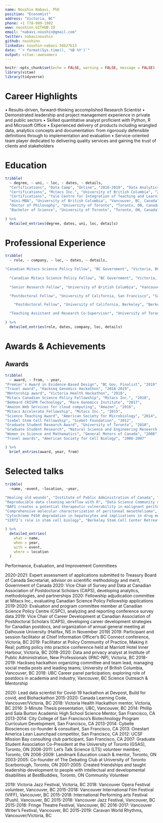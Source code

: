```yaml
---
name: Noushin Nabavi, PhD
position: "Economist"
address: "Victoria, BC"
phone: +1 778-999-1982
www: noushinn.GITHUB.IO
email: "nabavi.noushin@gmail.com"
twitter: nabavinoushin
github: noushinn
linkedin: noushin-nabavi-56b27b13
date: "`r format(Sys.time(), '%B %Y')`"
output: vitae::awesomecv
---
```

  
```r
knitr::opts_chunk$set(echo = FALSE, warning = FALSE, message = FALSE)
library(vitae)
library(tidyverse)
```

# Career Highlights

•	Results-driven, forward-thinking accomplished Research Scientist
•	Demonstrated leadership and project management experience in private and public sectors
•	Skilled quantitative analyst proficient with Python, R and Microsoft Office 
•	Experienced delivery of products including wrangled data, analytics concepts and documentation: from rigorously defensible definitions through to implementation and evaluation 
•	Service-oriented team player dedicated to delivering quality services and gaining the trust of clients and stakeholders


# Education
```r
tribble(
  ~ degree, ~ uni, ~ loc, ~ dates, ~ details,
  "Certifications", "Data Camp", "Online", "2018-2019", "Data Analytics using R",
  "Certifications", "Mitacs Inc.", "University of British Columbia", "2017-2019", "Project Management and Agile Transformation",
  "Certifications", "Yale Centre for Integration of Teaching and Learning", "Online Summer Institute for Teaching", "2018", "Teaching best practices",
  "mini-MBA", "University of British Columbia", "Vancouver, BC, Canada", "2018", "Business Administration for Academics",
  "Doctor of Philosophy", "University of Toronto", "Toronto, ON, Canada", "2005-2011", "Cell and Systems Biology",
  "Bachelor of Science", "University of Toronto", "Toronto, ON, Canada", "2001-2005", "Honors in Cell and Molecular Biology"
  
) %>% 
  detailed_entries(degree, dates, uni, loc, details)
```

# Professional Experience
```r
tribble(
  ~ role, ~ company, ~ loc, ~ dates, ~ details,

"Canadian Mitacs Science Policy Fellow", "BC Government", "Victoria, BC, Canada", "September 2019 - November 2020", "Link health administrative data to replicate and extend surgical quality outcome reporting; enable program and policy evaluations through developing administrative data analytic workflows",  
  
  "Canadian Mitacs Science Policy Fellow", "BC Government", "Victoria, BC, Canada", "September 2018 - September 2019", "Analyze and communicate complex administrative integrated data for evidence based policy making; Build and strengthen effective stakeholder relationships with ministry clients and contractors; Manage a data science project while developing and implementing timely methodologies and performance metrics",
  
  "Senior Research Fellow", "University of British Columbia", "Vancouver, BC, Canada", "February 2015 - February 2018", "Assemble and lead an international consortium of scientists for a genomics project, published 5 manuscripts and presented the results in 3 international conferences and 2 local symposia; Analyze and integrate genomics, transcriptomics, and proteomics datasets using R and proprietary software; Wrote and secured a $275K operating grant from BC Cancer Foundation for next generation sequencing tumor profiling of malignant peritoneal mesothelioma",

  "Postdoctoral Fellow", "University of California, San Francisco", "San Francisco, CA, USA", "August 2013 - December 2014", "Design research project and conduct experiments related to liver disease with an expert team of scientists; Analyze experimental data and integrate results to generate presentations and publications; Contribute to securing a $427K NIH grant",

    "Postdoctoral Fellow", "University of California, Berkeley", "Berkeley, CA, USA", "January 2012 - July 2013", "Implement a reproducible scientific workflow for a project related to aging: designed and carried out experiments with animal models for aging, analyzed results; Manage a research project with graduate students and undergraduate students towards publication in a peer-review journal",

  "Teaching Assistant and Research Co-Supervisor", "University of Toronto", "Toronto, ON, Canada","September 2005 - December 2011", "Rank the top 10% among departmental teaching assistants for 500+ hours of instruction in introductory biology laboratory, cellular molecular biology, and microbiology; Create and delivere departmental lectures to 500+ students with satisfactory responses from students; Co-supervise 10 undergraduate thesis students on successful thesis projects maintaining 100% retention rate (8 students secured successful science jobs, 2 pursued graduate studie)"
  
) %>% 
  detailed_entries(role, dates, company, loc, details)
```

# Awards & Achievements
## Awards
```r
tribble(
  ~ award, ~ from, ~ year,
"Premier’s Award in Evidence-Based Design", "BC Gov, Finalist", "2019",  
"Travel award", "Hackseq Genomics Hackathon", "2018-2019",
"Mentorship award", "Victoria Health Hackathon", "2018",
"Mitacs Canadian Science Policy Fellowship", "Mitacs Inc.", "2018",
"BeHeard CRISPR Technology", "Rare Genomics Institute", "2017",
"Amazon Web Services for cloud computing", "Amazon", "2016",
"Mitacs Accelerate Fellowship", "Mitacs Inc.", "2015",
"Science Teaching Award", "American Society for Microbiology", "2014",
"Siebel Stem Cell Fellowship", "Siebel Foundation", "2012",
"Graduate Student Research Award", "University of Toronto", "2010",
"Graduate Student Research", "Natural Science and Engineering Research Council", "2009",
"Women in Science and Mathematics", "General Motors of Canada", "2008",
"Travel awards", "American Society for Cell Biology", "2006-2007"

) %>%
  brief_entries(award, year, from)
```

# Selected talks
```r
tribble(
  ~name, ~event, ~location, ~year,
  
"Healing old wounds", "Institute of Public Administration of Canada", "Victoria, BC, Canada", "October 2018",
"Reproducible data cleaning workflow with R", "Data Science Community of Practice", "Victoria, BC, Canada", "May 2019", 
"BAP1 creates a potential therapeutic vulnerability in malignant peritoneal mesothelioma", "International Mesothelioma Interest Group", "Ottawa, ON, Canada", "May 2018",
"Comprehensive molecular characterization of peritoneal mesothelioma", "Vancouver Prostate Centre Friday Seminar", "Vancouver, BC, Canada", "February 2017",
"Cytochrome P450 degradation in hepatocytes and implications in drug metabolism","UCSF Postdoctoral Symposium", "San Francisco, CA, USA",  "June 2014",
"SIRT2’s role in stem cell biology", "Berkeley Stem Cell Center Retreat, Fred Farr Forum", "Asilomar, CA, USA", "April 2012 and 2013"
  
) %>% 
  detailed_entries(
    what = name,
    when = year,
    with = event,
    where = location
  )
```


Performance, Evaluation, and Improvement Committees

2020-2021: Expert assessment of applications submitted to Treasury Board of Canada Secretariat, advisor on scientific methodology and merit, Government of Canada
2020: Vice Chair of Survey and Data at Canadian Association of Postdoctoral Scholars (CAPS), developing analytics, methodologies, and partnerships
2020: Fellowship adjudication committee at Mitacs Inc., evaluating Canadian Science Policy Fellowship applications
2019-2020: Evaluation and program committee member at Canadian Science Policy Centre (CSPC), analyzing and reporting conference survey data
2019: Vice Chair of Career Development at Canadian Association of Postdoctoral Scholars (CAPS), developing career development strategies for Canadian postdocs, and organization of annual general meeting at Dalhousie University (Halifax, NS in November 2019)
2019: Participant and session facilitator at Chief Information Officer’s BC Connect conference, Victoria, BC
2019: Facilitator at Policy Community of Practice, Making it Real; putting policy into practice conference held at Marriott Hotel Inner Harbour, Victoria, BC
2018-2020: Data and privacy analyst at Institute of Public Administration, New Professionals (IPAC-NP), Victoria, BC
2018-2019: Hackseq hackathon organizing committee and team lead, managing social media posts and leading teams; University of British Columbia, Vancouver, BC
2018: UBC Career panel participation; exploring role of postdocs in academia and industry, Vancouver, BC
Science Outreach & Mentorship

2020: Lead data scientist for Covid-19 hackathon at Devpost, Build for covid, and Biohackathon
2015-2020: Canada Learning Code, Vancouver/Victoria, BC
2018: Victoria Health Hackathon mentor, Victoria, BC
2016: 3-Minute Thesis presentation, UBC, Vancouver, BC
2014: Phillip and Sala Burton Academic High School Science Mentor, San Francisco, CA
2013-2014: City College of San Francisco’s Biotechnology Program Curriculum Development, San Francisco, CA
2013-2014: Cybelle Biosciences co-founder & consultant, San Francisco, CA
2013: Onestart America Lean Launchpad competitor, San Francisco, CA
2012: UCSF Mission Bay consulting club participant, San Francisco, CA
2007: Graduate Student Association Co-President at the University of Toronto (GSAS), Toronto, ON
2006-2011: Let’s Talk Science (LTS) volunteer member, Toronto, ON
2006-2009: Landmark Education coach & mentor, Toronto, ON
2003-2005: Co-founder of The Debating Club at University of Toronto Scarborough, Toronto, ON
2001-2005: Created friendships and taught leadership development to people with intellectual and developmental disabilities at BestBuddies, Toronto, ON
Community Volunteer

2019: Victoria Jazz Festival, Victoria, BC
2018: Vancouver Opera Festival volunteer, Vancouver, BC
2015-2018: Vancouver International Film Festival (VIFF), Vancouver, BC
2015-2018: International Performing arts Festival (Push), Vancouver, BC
2015-2018: Vancouver Jazz Festival, Vancouver, BC
2015-2018: Fringe Theatre Festival, Vancouver, BC
2016-2017: Vancouver Writer’s Festival, Vancouver, BC
2015-2019: Caravan World Rhythms, Vancouver/Victoria, BC
